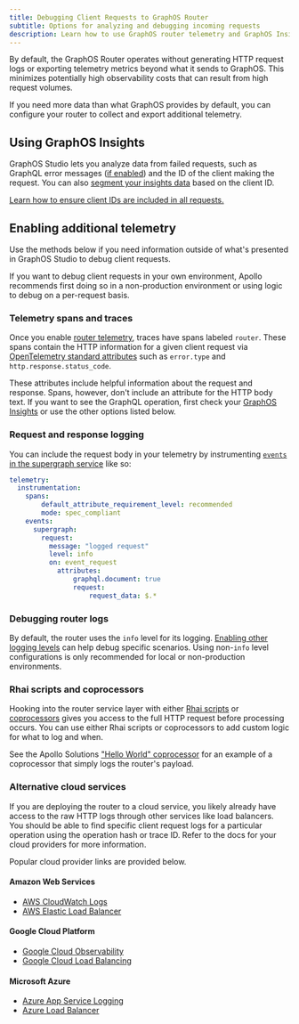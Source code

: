 ```yaml
---
title: Debugging Client Requests to GraphOS Router
subtitle: Options for analyzing and debugging incoming requests
description: Learn how to use GraphOS router telemetry and GraphOS Insights to inspect and debug incoming HTTP client requests.
---
```


By default, the GraphOS Router operates without generating HTTP request logs or exporting telemetry metrics beyond what it sends to GraphOS.  This minimizes potentially high observability costs that can result from high request volumes.

If you need more data than what GraphOS provides by default, you can configure your router to collect and export additional telemetry.

## Using GraphOS Insights

GraphOS Studio lets you analyze data from failed requests, such as GraphQL error messages ([if enabled](/graphos/routing/graphos-reporting#errors)) and the ID of the client making the request. You can also [segment your insights data](/graphos/platform/insights/client-segmentation) based on the client ID.

<Tip>

[Learn how to ensure client IDs are included in all requests.](/graphos/routing/observability/client-id-enforcement)

</Tip>

## Enabling additional telemetry

Use the methods below if you need information outside of what's presented in GraphOS Studio to debug client requests.

<Note>

If you want to debug client requests in your own environment, Apollo recommends first doing so in a non-production environment or using logic to debug on a per-request basis.

</Note>

### Telemetry spans and traces

Once you enable [router telemetry](/graphos/routing/observability/telemetry), traces have spans labeled `router`. These spans contain the HTTP information for a given client request via [OpenTelemetry standard attributes](/graphos/reference/router/telemetry/instrumentation/standard-attributes#router) such as `error.type` and `http.response.status_code`.

These attributes include helpful information about the request and response. Spans, however, don't include an attribute for the HTTP body text. If you want to see the GraphQL operation, first check your [GraphOS Insights](/graphos/platform/insights) or use the other options listed below.

### Request and response logging

You can include the request body in your telemetry by instrumenting [`events` in the supergraph service](/graphos/reference/router/telemetry/instrumentation/events#event-configuration) like so:

```yaml title="router.yaml"
telemetry:
  instrumentation:
    spans:
        default_attribute_requirement_level: recommended
        mode: spec_compliant
    events:
      supergraph:
        request:
          message: "logged request"
          level: info
          on: event_request
            attributes:
                graphql.document: true
                request:
                    request_data: $.*            
```

### Debugging router logs

By default, the router uses the `info` level for its logging. [Enabling other logging levels](/graphos/reference/router/telemetry/log-exporters/overview) can help debug specific scenarios. Using non-`info` level configurations is only recommended for local or non-production environments.

### Rhai scripts and coprocessors

Hooking into the router service layer with either [Rhai scripts](/graphos/routing/customization/rhai) or [coprocessors](/graphos/routing/customization/coprocessor) gives you access to the full HTTP request before processing occurs. You can use either Rhai scripts or coprocessors to add custom logic for what to log and when.

See the Apollo Solutions ["Hello World" coprocessor](https://github.com/apollosolutions/example-coprocessor-helloworld) for an example of a coprocessor that simply logs the router's payload.

<SolutionsNote />

### Alternative cloud services

If you are deploying the router to a cloud service, you likely already have access to the raw HTTP logs through other services like load balancers. You should be able to find specific client request logs for a particular operation using the operation hash or trace ID. Refer to the docs for your cloud providers for more information.

Popular cloud provider links are provided below.

#### Amazon Web Services

- [AWS CloudWatch Logs](https://docs.aws.amazon.com/AmazonCloudWatch/latest/logs/WhatIsCloudWatchLogs.html)
- [AWS Elastic Load Balancer](https://docs.aws.amazon.com/elasticloadbalancing/latest/application/load-balancer-access-logs.html)

#### Google Cloud Platform

- [Google Cloud Observability](https://cloud.google.com/logging/docs/log-analytics)
- [Google Cloud Load Balancing](https://cloud.google.com/load-balancing/docs/l7-internal/monitoring)

#### Microsoft Azure

- [Azure App Service Logging](https://learn.microsoft.com/en-us/azure/app-service/troubleshoot-diagnostic-logs)
- [Azure Load Balancer](https://learn.microsoft.com/en-us/azure/load-balancer/monitor-load-balancer)
